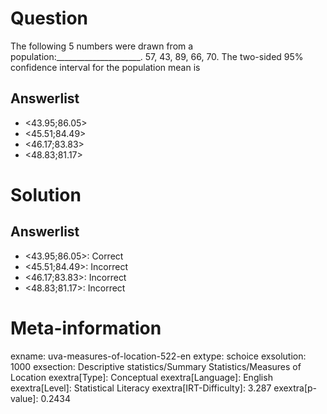 Question
========

The following 5 numbers were drawn from a population:_____________________. 57, 43, 89, 66, 70. The two-sided 95% confidence interval for the population mean is

Answerlist
----------

* <43.95;86.05>
* <45.51;84.49>
* <46.17;83.83>
* <48.83;81.17>

Solution
========

Answerlist
----------

* <43.95;86.05>: Correct
* <45.51;84.49>: Incorrect
* <46.17;83.83>: Incorrect
* <48.83;81.17>: Incorrect

Meta-information
================
exname: uva-measures-of-location-522-en
extype: schoice
exsolution: 1000
exsection: Descriptive statistics/Summary Statistics/Measures of Location
exextra[Type]: Conceptual
exextra[Language]: English
exextra[Level]: Statistical Literacy
exextra[IRT-Difficulty]: 3.287
exextra[p-value]: 0.2434
